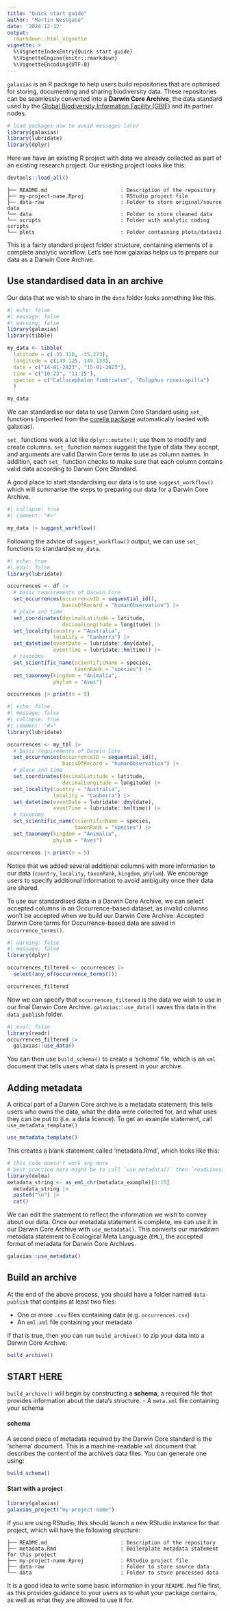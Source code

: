 ```yaml
---
title: "Quick start guide"
author: "Martin Westgate"
date: '2024-12-12'
output:
  rmarkdown::html_vignette
vignette: >
  %\VignetteIndexEntry{Quick start guide}
  %\VignetteEngine{knitr::rmarkdown}
  %\VignetteEncoding{UTF-8}
---
```


`galaxias` is an R package to help users build repositories that are optimised
for storing, documenting and sharing biodiversity data. These repositories can 
be seamlessly converted into a **Darwin Core Archive**, the data standard used 
by the [Global Biodiversity Information Facility (GBIF)](https://gbif.org) and
its partner nodes.

```r
# load packages now to avoid messages later
library(galaxias)
library(lubridate)
library(dplyr)
```

Here we have an existing R project with data we already collected as part of 
an existing research project. Our existing project looks like this:

```r
devtools::load_all()
```

```
├── README.md                        : Description of the repository
├── my-project-name.Rproj            : RStudio project file
├── data-raw                         : Folder to store original/source data
└── data                             : Folder to store cleaned data
└── scripts                          : Folder with analytic coding scripts
└── plots                            : Folder containing plots/dataviz
```

This is a fairly standard project folder structure, containing elements of a 
complete analytic workflow. Let's see how galaxias helps us to prepare our 
data as a Darwin Core Archive.


## Use standardised data in an archive

Our data that we wish to share in the `data` folder looks something like this.

```r
#| echo: false
#| message: false
#| warning: false
library(galaxias)
library(tibble)

my_data <- tibble(
  latitude = c(-35.310, -35.273),
  longitude = c(149.125, 149.133),
  date = c("14-01-2023", "15-01-2023"),
  time = c("10:23", "11:25"),
  species = c("Callocephalon fimbriatum", "Eolophus roseicapilla")
  )

my_data
```

We can standardise our data to use Darwin Core Standard using `set_` functions 
(imported from the [corella package](https://corella.ala.org.au/) 
automatically loaded with galaxias). 

`set_` functions work a lot like 
`dplyr::mutate()`; use them to modify and create columns. 
`set_` function names suggest the type of data they accept, and arguments are valid Darwin Core terms to use as column names. In addition, each `set_` function checks to make sure that each column contains valid data according to Darwin Core Standard.

A good place to start standardising our data is to use `suggest_workflow()` which will summarise the steps to preparing our data for a Darwin Core Archive.

```r
#| collapse: true
#| comment: "#>"

my_data |> suggest_workflow()
```

Following the advice of `suggest_workflow()` output, we can use `set_` functions 
to standardise `my_data`.

```r
#| echo: true
#| eval: false
library(lubridate)

occurrences <- df |>
  # basic requirements of Darwin Core
  set_occurrences(occurrenceID = sequential_id(),
                  basisOfRecord = "humanObservation") |> 
  # place and time
  set_coordinates(decimalLatitude = latitude, 
                  decimalLongitude = longitude) |>
  set_locality(country = "Australia", 
               locality = "Canberra") |>
  set_datetime(eventDate = lubridate::dmy(date),
               eventTime = lubridate::hm(time)) |>
  # taxonomy
  set_scientific_name(scientificName = species, 
                      taxonRank = "species") |>
  set_taxonomy(kingdom = "Animalia", 
               phylum = "Aves") 

occurrences |> print(n = 5)
```

```r
#| echo: false
#| message: false
#| collapse: true
#| comment: "#>"
library(lubridate)

occurrences <- my_tbl |>
  # basic requirements of Darwin Core
  set_occurrences(occurrenceID = sequential_id(),
                  basisOfRecord = "humanObservation") |> 
  # place and time
  set_coordinates(decimalLatitude = latitude, 
                  decimalLongitude = longitude) |>
  set_locality(country = "Australia", 
               locality = "Canberra") |>
  set_datetime(eventDate = lubridate::dmy(date),
               eventTime = lubridate::hm(time)) |>
  # taxonomy
  set_scientific_name(scientificName = species, 
                      taxonRank = "species") |>
  set_taxonomy(kingdom = "Animalia",
               phylum = "Aves") 

occurrences |> print(n = 5)
```

Notice that we added several additional columns with more information to our 
data (`country`, `locality`, `taxonRank`, `kingdom`, `phylum`). We encourage 
users to specify additional information to avoid ambiguity once their data 
are shared.

To use our standardised data in a Darwin Core Archive, we can select accepted columns in an 
Occurrence-based dataset, as invalid columns won't be accepted when we build our 
Darwin Core Archive. Accepted Darwin Core terms for Occurrence-based data 
are saved in `occurrence_terms()`. 

```r
#| warning: false
#| message: false
library(dplyr)

occurrences_filtered <- occurrences |>
  select(any_of(occurrence_terms()))

occurrences_filtered
```

Now we can specify that `occurrences_filtered` is the data we wish to use in our 
final Darwin Core Archive. `galaxias::use_data()` saves this data in the 
`data_publish` folder.

```r
#| eval: false
library(readr)
occurrences_filtered |> 
  galaxias::use_data()
```

You can then use `build_schema()` to create a 'schema'
file, which is an `xml` document that tells users what data is present in your 
archive.

## Adding metadata

A critical part of a Darwin Core archive is a metadata statement; this tells 
users who owns the data, what the data were collected for, and what uses they
can be put to (i.e. a data licence). To get an example statement, call
`use_metadata_template()`

```r
use_metadata_template()
```

This creates a blank statement called 'metadata.Rmd', which looks like this:

```r
# this code doesn't work any more
# best practice here might be to call `use_metadata()` then `readLines()` and `cat()`
library(delma)
metadata_string <- as_eml_chr(metadata_example)[3:15]
  metadata_string |>
  paste0("\n") |>
  cat()
```

We can edit the statement to reflect the information we wish to 
convey about our data. Once our metadata statement is complete, we can use it in 
our Darwin Core Archive with `use_metadata()`. This converts our 
markdown metadata statement to Ecological Meta Language (`EML`), the accepted 
format of metadata for Darwin Core Archives.

```r
galaxias::use_metadata()
```

## Build an archive

At the end of the above process, you should have a folder named `data-publish` that 
contains at least two files:

- One or more `.csv` files containing data (e.g. `occurrences.csv`)
- An `eml.xml` file containing your metadata

If that is true, then you can run `build_archive()` to zip your data into a 
Darwin Core Archive:

```r
build_archive()
```


## START HERE
`build_archive()` will begin by constructing a **schema**, a required file that 
provides information about the data's structure. 
- A `meta.xml` file containing your schema


#### schema
A second piece of metadata required by the Darwin Core standard is the 'schema'
document. This is a machine-readable `xml` document that describes the content
of the archive's data files. You can generate one using:

```r
build_schema()
```

#### Start with a project

```r
library(galaxias)
galaxias_project("my-project-name")
```

If you are using RStudio, this should launch a new RStudio instance for
that project, which will have the following structure:

```
├── README.md                        : Description of the repository
├── metadata.Rmd                     : Boilerplate metadata statement for this project
├── my-project-name.Rproj            : RStudio project file
├── data-raw                         : Folder to store source data
└── data                             : Folder to store processed data
```

It is a good idea to write some basic information in your `README.Rmd` file
first, as this provides guidance to your users as to what your package contains,
as well as what they are allowed to use it for.
